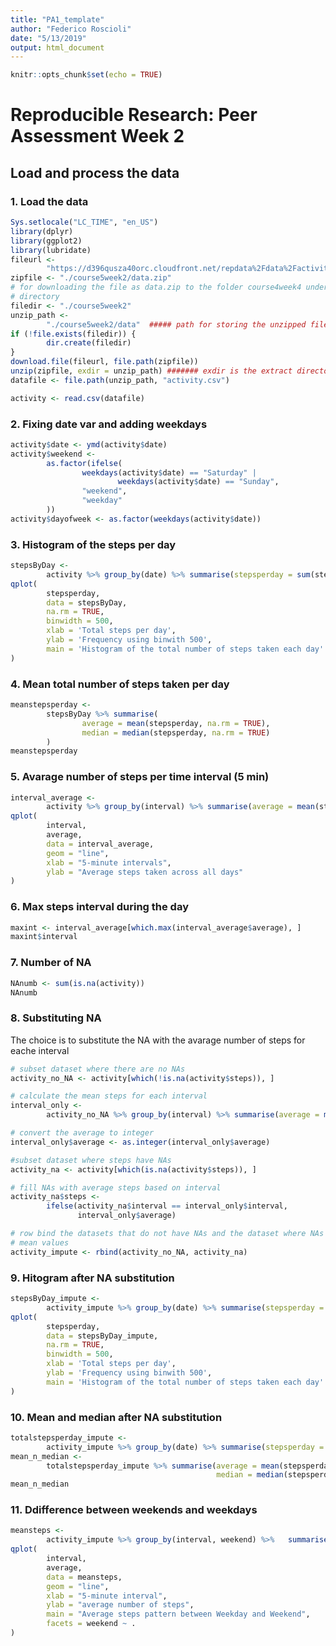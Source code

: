 ```yaml
---
title: "PA1_template"
author: "Federico Roscioli"
date: "5/13/2019"
output: html_document
---
```


```r
knitr::opts_chunk$set(echo = TRUE)
```

# Reproducible Research: Peer Assessment Week 2

## Load and process the data
### 1. Load the data
```r
Sys.setlocale("LC_TIME", "en_US")
library(dplyr)
library(ggplot2)
library(lubridate)
fileurl <-
        "https://d396qusza40orc.cloudfront.net/repdata%2Fdata%2Factivity.zip"
zipfile <- "./course5week2/data.zip"
# for downloading the file as data.zip to the folder course4week4 under the working
# directory
filedir <- "./course5week2"
unzip_path <-
        "./course5week2/data"  ##### path for storing the unzipped files #######
if (!file.exists(filedir)) {
        dir.create(filedir)
}
download.file(fileurl, file.path(zipfile))
unzip(zipfile, exdir = unzip_path) ####### exdir is the extract directory ##########
datafile <- file.path(unzip_path, "activity.csv")

activity <- read.csv(datafile)
```

### 2. Fixing date var and adding weekdays
```r
activity$date <- ymd(activity$date)
activity$weekend <-
        as.factor(ifelse(
                weekdays(activity$date) == "Saturday" |
                        weekdays(activity$date) == "Sunday",
                "weekend",
                "weekday"
        ))
activity$dayofweek <- as.factor(weekdays(activity$date))
```

### 3. Histogram of the steps per day
```r
stepsByDay <-
        activity %>% group_by(date) %>% summarise(stepsperday = sum(steps, na.rm = TRUE))
qplot(
        stepsperday,
        data = stepsByDay,
        na.rm = TRUE,
        binwidth = 500,
        xlab = 'Total steps per day',
        ylab = 'Frequency using binwith 500',
        main = 'Histogram of the total number of steps taken each day'
)
```

### 4. Mean total number of steps taken per day
```r
meanstepsperday <-
        stepsByDay %>% summarise(
                average = mean(stepsperday, na.rm = TRUE),
                median = median(stepsperday, na.rm = TRUE)
        )
meanstepsperday
```

### 5. Avarage number of steps per time interval (5 min)
```r
interval_average <-
        activity %>% group_by(interval) %>% summarise(average = mean(steps, na.rm = TRUE))
qplot(
        interval,
        average,
        data = interval_average,
        geom = "line",
        xlab = "5-minute intervals",
        ylab = "Average steps taken across all days"
)
```

### 6. Max steps interval during the day
```r
maxint <- interval_average[which.max(interval_average$average), ]
maxint$interval
```

### 7. Number of NA
```r
NAnumb <- sum(is.na(activity))
NAnumb
```

### 8. Substituting NA
The choice is to substitute the NA with the avarage number of steps for eache interval
```r
# subset dataset where there are no NAs
activity_no_NA <- activity[which(!is.na(activity$steps)), ]

# calculate the mean steps for each interval
interval_only <-
        activity_no_NA %>% group_by(interval) %>% summarise(average = mean(steps))

# convert the average to integer
interval_only$average <- as.integer(interval_only$average)

#subset dataset where steps have NAs
activity_na <- activity[which(is.na(activity$steps)), ]

# fill NAs with average steps based on interval
activity_na$steps <-
        ifelse(activity_na$interval == interval_only$interval,
               interval_only$average)

# row bind the datasets that do not have NAs and the dataset where NAs are replaced with
# mean values
activity_impute <- rbind(activity_no_NA, activity_na)
```

### 9. Hitogram after NA substitution
```r
stepsByDay_impute <-
        activity_impute %>% group_by(date) %>% summarise(stepsperday = sum(steps))
qplot(
        stepsperday,
        data = stepsByDay_impute,
        na.rm = TRUE,
        binwidth = 500,
        xlab = 'Total steps per day',
        ylab = 'Frequency using binwith 500',
        main = 'Histogram of the total number of steps taken each day'
)
```

### 10. Mean and median after NA substitution
```r
totalstepsperday_impute <-
        activity_impute %>% group_by(date) %>% summarise(stepsperday = sum(steps))
mean_n_median <-
        totalstepsperday_impute %>% summarise(average = mean(stepsperday),
                                              median = median(stepsperday))
mean_n_median
```

### 11. Ddifference between weekends and weekdays
```r
meansteps <-
        activity_impute %>% group_by(interval, weekend) %>%   summarise(average = mean(steps))
qplot(
        interval,
        average,
        data = meansteps,
        geom = "line",
        xlab = "5-minute interval",
        ylab = "average number of steps",
        main = "Average steps pattern between Weekday and Weekend",
        facets = weekend ~ .
)
```



